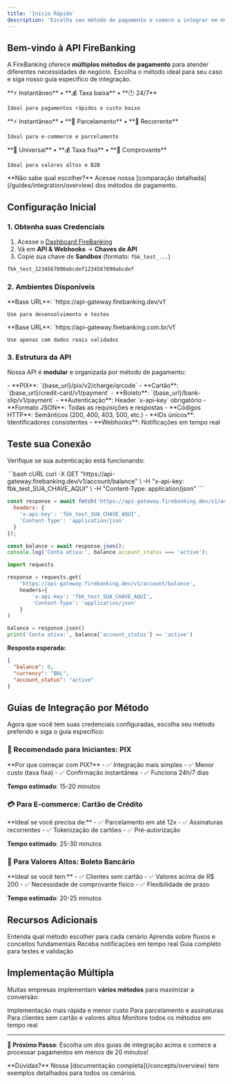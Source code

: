 ```yaml
---
title: 'Início Rápido'
description: 'Escolha seu método de pagamento e comece a integrar em menos de 10 minutos'
---
```


## Bem-vindo à API FireBanking

A FireBanking oferece **múltiplos métodos de pagamento** para atender diferentes necessidades de negócio. Escolha o método ideal para seu caso e siga nosso guia específico de integração.

<CardGroup cols={3}>
  <Card title="PIX" icon="qrcode" href="/guides/integration/pix">
    **⚡ Instantâneo** • **💰 Taxa baixa** • **🕐 24/7**

    Ideal para pagamentos rápidos e custo baixo
  </Card>
  <Card title="Cartão de Crédito" icon="credit-card" href="/guides/integration/credit-card">
    **⚡ Instantâneo** • **📅 Parcelamento** • **🔄 Recorrente**

    Ideal para e-commerce e parcelamento
  </Card>
  <Card title="Boleto Bancário" icon="file-invoice" href="/guides/integration/bank-slip">
    **🏦 Universal** • **💰 Taxa fixa** • **📄 Comprovante**

    Ideal para valores altos e B2B
  </Card>
</CardGroup>

<Note>
  **Não sabe qual escolher?** Acesse nossa [comparação detalhada](/guides/integration/overview) dos métodos de pagamento.
</Note>

## Configuração Inicial

### 1. Obtenha suas Credenciais

1. Acesse o [Dashboard FireBanking](https://dashboard.firebanking.com)
2. Vá em **API & Webhooks** → **Chaves de API**
3. Copie sua chave de **Sandbox** (formato: `fbk_test_...`)

```bash Exemplo de Chave
fbk_test_1234567890abcdef1234567890abcdef
```

### 2. Ambientes Disponíveis

<CardGroup cols={2}>
  <Card title="Sandbox (Testes)" icon="flask">
    **Base URL**: `https://api-gateway.firebanking.dev/v1`

    Use para desenvolvimento e testes
  </Card>
  <Card title="Produção" icon="globe">
    **Base URL**: `https://api-gateway.firebanking.com.br/v1`

    Use apenas com dados reais validados
  </Card>
</CardGroup>

### 3. Estrutura da API

Nossa API é **modular** e organizada por método de pagamento:

<AccordionGroup>
  <Accordion title="Endpoints por Método">
    - **PIX**: `{base_url}/pix/v2/charge/qrcode`
    - **Cartão**: `{base_url}/credit-card/v1/payment`
    - **Boleto**: `{base_url}/bank-slip/v1/payment`
  </Accordion>

  <Accordion title="Características Técnicas">
    - **Autenticação**: Header `x-api-key` obrigatório
    - **Formato JSON**: Todas as requisições e respostas
    - **Códigos HTTP**: Semânticos (200, 400, 403, 500, etc.)
    - **IDs únicos**: Identificadores consistentes
    - **Webhooks**: Notificações em tempo real
  </Accordion>
</AccordionGroup>

## Teste sua Conexão

Verifique se sua autenticação está funcionando:

<CodeGroup>
```bash cURL
curl -X GET "https://api-gateway.firebanking.dev/v1/account/balance" \
  -H "x-api-key: fbk_test_SUA_CHAVE_AQUI" \
  -H "Content-Type: application/json"
```

```javascript JavaScript
const response = await fetch('https://api-gateway.firebanking.dev/v1/account/balance', {
  headers: {
    'x-api-key': 'fbk_test_SUA_CHAVE_AQUI',
    'Content-Type': 'application/json'
  }
});

const balance = await response.json();
console.log('Conta ativa:', balance.account_status === 'active');
```

```python Python
import requests

response = requests.get(
    'https://api-gateway.firebanking.dev/v1/account/balance',
    headers={
        'x-api-key': 'fbk_test_SUA_CHAVE_AQUI',
        'Content-Type': 'application/json'
    }
)

balance = response.json()
print('Conta ativa:', balance['account_status'] == 'active')
```
</CodeGroup>

**Resposta esperada:**
```json
{
  "balance": 0,
  "currency": "BRL",
  "account_status": "active"
}
```

## Guias de Integração por Método

Agora que você tem suas credenciais configuradas, escolha seu método preferido e siga o guia específico:

### 🚀 Recomendado para Iniciantes: PIX

<Card title="Guia Completo PIX" icon="qrcode" href="/guides/integration/pix">
  **Por que começar com PIX?**
  - ✅ Integração mais simples
  - ✅ Menor custo (taxa fixa)
  - ✅ Confirmação instantânea
  - ✅ Funciona 24h/7 dias

  **Tempo estimado**: 15-20 minutos
</Card>

### 💳 Para E-commerce: Cartão de Crédito

<Card title="Guia Completo Cartão" icon="credit-card" href="/guides/integration/credit-card">
  **Ideal se você precisa de:**
  - ✅ Parcelamento em até 12x
  - ✅ Assinaturas recorrentes
  - ✅ Tokenização de cartões
  - ✅ Pré-autorização

  **Tempo estimado**: 25-30 minutos
</Card>

### 🏦 Para Valores Altos: Boleto Bancário

<Card title="Guia Completo Boleto" icon="file-invoice" href="/guides/integration/bank-slip">
  **Ideal se você tem:**
  - ✅ Clientes sem cartão
  - ✅ Valores acima de R$ 200
  - ✅ Necessidade de comprovante físico
  - ✅ Flexibilidade de prazo

  **Tempo estimado**: 20-25 minutos
</Card>

## Recursos Adicionais

<CardGroup cols={2}>
  <Card title="Comparação de Métodos" icon="chart-bar" href="/guides/integration/overview">
    Entenda qual método escolher para cada cenário
  </Card>
  <Card title="Conceitos de Pagamentos" icon="book" href="/concepts/payments">
    Aprenda sobre fluxos e conceitos fundamentais
  </Card>
  <Card title="Configurar Webhooks" icon="webhook" href="/concepts/webhooks">
    Receba notificações em tempo real
  </Card>
  <Card title="Ambiente de Testes" icon="flask" href="/testing">
    Guia completo para testes e validação
  </Card>
</CardGroup>

## Implementação Múltipla

Muitas empresas implementam **vários métodos** para maximizar a conversão:

<Steps>
  <Step title="Comece com PIX">
    Implementação mais rápida e menor custo
  </Step>
  <Step title="Adicione Cartão">
    Para parcelamento e assinaturas
  </Step>
  <Step title="Inclua Boleto">
    Para clientes sem cartão e valores altos
  </Step>
  <Step title="Configure Webhooks">
    Monitore todos os métodos em tempo real
  </Step>
</Steps>

---

**🎯 Próximo Passo**: Escolha um dos guias de integração acima e comece a processar pagamentos em menos de 20 minutos!

<Note>
  **Dúvidas?** Nossa [documentação completa](/concepts/overview) tem exemplos detalhados para todos os cenários.
</Note>